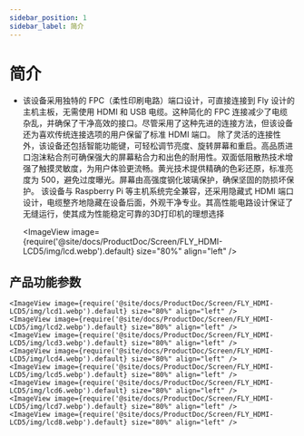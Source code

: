 ```yaml
---
sidebar_position: 1
sidebar_label: 简介
---
```




# 简介

* 该设备采用独特的 FPC（柔性印刷电路）端口设计，可直接连接到 Fly 设计的主机主板，无需使用 HDMI 和 USB 电缆。这种简化的 FPC 连接减少了电缆杂乱，并确保了干净高效的接口。尽管采用了这种先进的连接方法，但该设备还为喜欢传统连接选项的用户保留了标准 HDMI 端口。
除了灵活的连接性外，该设备还包括智能功能键，可轻松调节亮度、旋转屏幕和重启。高品质进口泡沫粘合剂可确保强大的屏幕粘合力和出色的耐用性。双面低阻散热技术增强了触摸灵敏度，为用户体验更流畅。黄光技术提供精确的色彩还原，标准亮度为 500，避免过度曝光。屏幕由高强度钢化玻璃保护，确保坚固的防损坏保护。
该设备与 Raspberry Pi 等主机系统完全兼容，还采用隐藏式 HDMI 端口设计，电缆整齐地隐藏在设备后面，外观干净专业。其高性能电路设计保证了无缝运行，使其成为性能稳定可靠的3D打印机的理想选择
        
    <ImageView image={require('@site/docs/ProductDoc/Screen/FLY_HDMI-LCD5/img/lcd.webp').default} size="80%" align="left" />

## 产品功能参数
    <ImageView image={require('@site/docs/ProductDoc/Screen/FLY_HDMI-LCD5/img/lcd1.webp').default} size="80%" align="left" />
    <ImageView image={require('@site/docs/ProductDoc/Screen/FLY_HDMI-LCD5/img/lcd2.webp').default} size="80%" align="left" />
    <ImageView image={require('@site/docs/ProductDoc/Screen/FLY_HDMI-LCD5/img/lcd3.webp').default} size="80%" align="left" />
    <ImageView image={require('@site/docs/ProductDoc/Screen/FLY_HDMI-LCD5/img/lcd4.webp').default} size="80%" align="left" />
    <ImageView image={require('@site/docs/ProductDoc/Screen/FLY_HDMI-LCD5/img/lcd5.webp').default} size="80%" align="left" />
    <ImageView image={require('@site/docs/ProductDoc/Screen/FLY_HDMI-LCD5/img/lcd6.webp').default} size="80%" align="left" />
    <ImageView image={require('@site/docs/ProductDoc/Screen/FLY_HDMI-LCD5/img/lcd7.webp').default} size="80%" align="left" />
    <ImageView image={require('@site/docs/ProductDoc/Screen/FLY_HDMI-LCD5/img/lcd8.webp').default} size="80%" align="left" />

